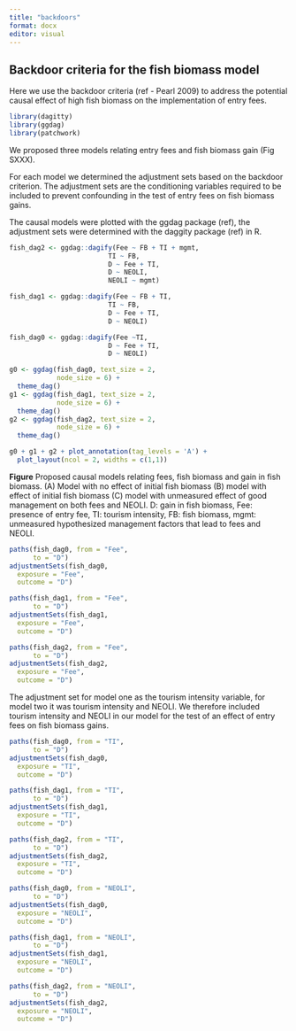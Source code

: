 ```yaml
---
title: "backdoors"
format: docx
editor: visual
---
```


## Backdoor criteria for the fish biomass model

Here we use the backdoor criteria (ref - Pearl 2009) to address the potential causal effect of high fish biomass on the implementation of entry fees.

```r
library(dagitty)
library(ggdag)
library(patchwork)
```

We proposed three models relating entry fees and fish biomass gain (Fig SXXX).

For each model we determined the adjustment sets based on the backdoor criterion. The adjustment sets are the conditioning variables required to be included to prevent confounding in the test of entry fees on fish biomass gains.

The causal models were plotted with the ggdag package (ref), the adjustment sets were determined with the daggity package (ref) in R.

```r
fish_dag2 <- ggdag::dagify(Fee ~ FB + TI + mgmt, 
                         TI ~ FB, 
                         D ~ Fee + TI,
                         D ~ NEOLI, 
                         NEOLI ~ mgmt) 

fish_dag1 <- ggdag::dagify(Fee ~ FB + TI, 
                         TI ~ FB, 
                         D ~ Fee + TI,
                         D ~ NEOLI) 

fish_dag0 <- ggdag::dagify(Fee ~TI, 
                         D ~ Fee + TI,
                         D ~ NEOLI) 

```

```r
g0 <- ggdag(fish_dag0, text_size = 2,
            node_size = 6) + 
  theme_dag()
g1 <- ggdag(fish_dag1, text_size = 2,
            node_size = 6) + 
  theme_dag()
g2 <- ggdag(fish_dag2, text_size = 2,
            node_size = 6) + 
  theme_dag()

g0 + g1 + g2 + plot_annotation(tag_levels = 'A') + 
  plot_layout(ncol = 2, widths = c(1,1))
```

**Figure** Proposed causal models relating fees, fish biomass and gain in fish biomass. (A) Model with no effect of initial fish biomass (B) model with effect of initial fish biomass (C) model with unmeasured effect of good management on both fees and NEOLI. D: gain in fish biomass, Fee: presence of entry fee, TI: tourism intensity, FB: fish biomass, mgmt: unmeasured hypothesized management factors that lead to fees and NEOLI.

```r
paths(fish_dag0, from = "Fee",
      to = "D")
adjustmentSets(fish_dag0,
  exposure = "Fee", 
  outcome = "D")
```

```r
paths(fish_dag1, from = "Fee",
      to = "D")
adjustmentSets(fish_dag1,
  exposure = "Fee", 
  outcome = "D")

```

```r
paths(fish_dag2, from = "Fee",
      to = "D")
adjustmentSets(fish_dag2,
  exposure = "Fee", 
  outcome = "D")
```

The adjustment set for model one as the tourism intensity variable, for model two it was tourism intensity and NEOLI. We therefore included tourism intensity and NEOLI in our model for the test of an effect of entry fees on fish biomass gains.

```r
paths(fish_dag0, from = "TI",
      to = "D")
adjustmentSets(fish_dag0,
  exposure = "TI", 
  outcome = "D")
```

```r
paths(fish_dag1, from = "TI",
      to = "D")
adjustmentSets(fish_dag1,
  exposure = "TI", 
  outcome = "D")
```

```r
paths(fish_dag2, from = "TI",
      to = "D")
adjustmentSets(fish_dag2,
  exposure = "TI", 
  outcome = "D")
```

```r
paths(fish_dag0, from = "NEOLI",
      to = "D")
adjustmentSets(fish_dag0,
  exposure = "NEOLI", 
  outcome = "D")
```

```r
paths(fish_dag1, from = "NEOLI",
      to = "D")
adjustmentSets(fish_dag1,
  exposure = "NEOLI", 
  outcome = "D")
```

```r
paths(fish_dag2, from = "NEOLI",
      to = "D")
adjustmentSets(fish_dag2,
  exposure = "NEOLI", 
  outcome = "D")
```
